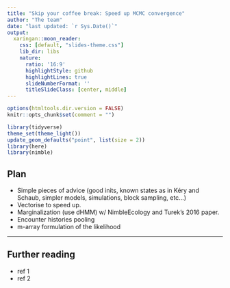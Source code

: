 ```yaml
---
title: "Skip your coffee break: Speed up MCMC convergence"
author: "The team"
date: "last updated: `r Sys.Date()`"
output:
  xaringan::moon_reader:
    css: [default, "slides-theme.css"]
    lib_dir: libs
    nature:
      ratio: '16:9'
      highlightStyle: github
      highlightLines: true
      slideNumberFormat: ''
      titleSlideClass: [center, middle]
---
```


```r
options(htmltools.dir.version = FALSE)
knitr::opts_chunk$set(comment = "")

library(tidyverse)
theme_set(theme_light())
update_geom_defaults("point", list(size = 2)) 
library(here)
library(nimble)
```


## Plan

+ Simple pieces of advice (good inits, known states as in Kéry and Schaub, simpler models, simulations, block sampling, etc...)
+ Vectorise to speed up.
+ Marginalization (use dHMM) w/ NimbleEcology and Turek's 2016 paper.
+ Encounter histories pooling
+ m-array formulation of the likelihood


---
## Further reading

+ ref 1
+ ref 2
